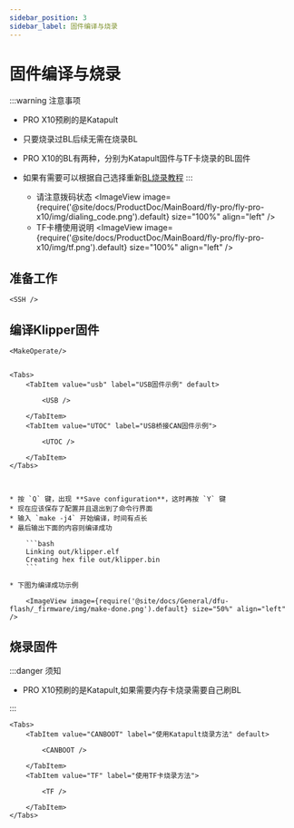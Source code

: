 ```yaml
---
sidebar_position: 3
sidebar_label: 固件编译与烧录
---
```





# 固件编译与烧录

:::warning 注意事项
* PRO X10预刷的是Katapult
* 只要烧录过BL后续无需在烧录BL
* PRO X10的BL有两种，分别为Katapult固件与TF卡烧录的BL固件
* 如果有需要可以根据自己选择重新[BL烧录教程](https://mellow-next.klipper.cn/docs/ProductDoc/MainBoard/fly-pro/fly-pro-x10/bl)
:::

    * 请注意拨码状态
    <ImageView image={require('@site/docs/ProductDoc/MainBoard/fly-pro/fly-pro-x10/img/dialing_code.png').default} size="100%" align="left" />
    * TF卡槽使用说明
    <ImageView image={require('@site/docs/ProductDoc/MainBoard/fly-pro/fly-pro-x10/img/tf.png').default} size="100%" align="left" />

## 准备工作

    <SSH />

## 编译Klipper固件

    <MakeOperate/>


    <Tabs>
        <TabItem value="usb" label="USB固件示例" default>
            
            <USB />
            
        </TabItem>
        <TabItem value="UTOC" label="USB桥接CAN固件示例">
            
            <UTOC />

        </TabItem>
    </Tabs>



    * 按 `Q` 键，出现 **Save configuration**，这时再按 `Y` 键
    * 现在应该保存了配置并且退出到了命令行界面
    * 输入 `make -j4` 开始编译，时间有点长
    * 最后输出下面的内容则编译成功

        ```bash
        Linking out/klipper.elf
        Creating hex file out/klipper.bin
        ```
        
    * 下图为编译成功示例

        <ImageView image={require('@site/docs/General/dfu-flash/_firmware/img/make-done.png').default} size="50%" align="left" />

## 烧录固件

:::danger 须知

* PRO X10预刷的是Katapult,如果需要内存卡烧录需要自己刷BL

:::

    <Tabs>
        <TabItem value="CANBOOT" label="使用Katapult烧录方法" default>
            
            <CANBOOT />
            
        </TabItem>
        <TabItem value="TF" label="使用TF卡烧录方法">
            
            <TF />

        </TabItem>
    </Tabs>

